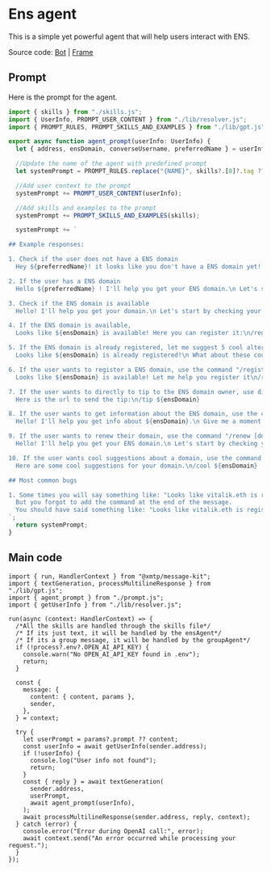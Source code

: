 # Ens agent

This is a simple yet powerful agent that will help users interact with ENS.

Source code:
[Bot](https://github.com/fabriguespe/ens-agent) | [Frame](https://github.com/stephancill/ens-frame-v2)

## Prompt

Here is the prompt for the agent.

```jsx [src/prompt.ts]
import { skills } from "./skills.js";
import { UserInfo, PROMPT_USER_CONTENT } from "./lib/resolver.js";
import { PROMPT_RULES, PROMPT_SKILLS_AND_EXAMPLES } from "./lib/gpt.js";

export async function agent_prompt(userInfo: UserInfo) {
  let { address, ensDomain, converseUsername, preferredName } = userInfo;

  //Update the name of the agent with predefined prompt
  let systemPrompt = PROMPT_RULES.replace("{NAME}", skills?.[0]?.tag ?? "@ens");

  //Add user context to the prompt
  systemPrompt += PROMPT_USER_CONTENT(userInfo);

  //Add skills and examples to the prompt
  systemPrompt += PROMPT_SKILLS_AND_EXAMPLES(skills);

  systemPrompt += `

## Example responses:

1. Check if the user does not have a ENS domain
  Hey ${preferredName}! it looks like you don't have a ENS domain yet! \n\Let me start by checking your Converse username with the .eth suffix\n/check ${converseUsername}.eth

2. If the user has a ENS domain
  Hello ${preferredName} ! I'll help you get your ENS domain.\n Let's start by checking your ENS domain ${ensDomain}. Give me a moment.\n/check ${ensDomain}

3. Check if the ENS domain is available
  Hello! I'll help you get your domain.\n Let's start by checking your ENS domain ${ensDomain}. Give me a moment.\n/check ${ensDomain}

4. If the ENS domain is available,
  Looks like ${ensDomain} is available! Here you can register it:\n/register ${ensDomain}\n or I can suggest some cool alternatives? Le me know!

5. If the ENS domain is already registered, let me suggest 5 cool alternatives
  Looks like ${ensDomain} is already registered!\n What about these cool alternatives?\n/cool ${ensDomain}

6. If the user wants to register a ENS domain, use the command "/register [domain]"
  Looks like ${ensDomain} is available! Let me help you register it\n/register ${ensDomain}

7. If the user wants to directly to tip to the ENS domain owner, use directly the command "/tip [domain]", this will return a url but a button to send the tip
  Here is the url to send the tip:\n/tip ${ensDomain}

8. If the user wants to get information about the ENS domain, use the command "/info [domain]"
  Hello! I'll help you get info about ${ensDomain}.\n Give me a moment.\n/info ${ensDomain}

9. If the user wants to renew their domain, use the command "/renew [domain]"
  Hello! I'll help you get your ENS domain.\n Let's start by checking your ENS domain ${ensDomain}. Give me a moment.\n/renew ${ensDomain}

10. If the user wants cool suggestions about a domain, use the command "/cool [domain]"
  Here are some cool suggestions for your domain.\n/cool ${ensDomain}

## Most common bugs

1. Some times you will say something like: "Looks like vitalik.eth is registered! What about these cool alternatives?"
  But you forgot to add the command at the end of the message.
  You should have said something like: "Looks like vitalik.eth is registered! What about these cool alternatives?\n/cool vitalik.eth
`;
  return systemPrompt;
}
```

## Main code

```tsx [src/index.ts]
import { run, HandlerContext } from "@xmtp/message-kit";
import { textGeneration, processMultilineResponse } from "./lib/gpt.js";
import { agent_prompt } from "./prompt.js";
import { getUserInfo } from "./lib/resolver.js";

run(async (context: HandlerContext) => {
  /*All the skills are handled through the skills file*/
  /* If its just text, it will be handled by the ensAgent*/
  /* If its a group message, it will be handled by the groupAgent*/
  if (!process?.env?.OPEN_AI_API_KEY) {
    console.warn("No OPEN_AI_API_KEY found in .env");
    return;
  }

  const {
    message: {
      content: { content, params },
      sender,
    },
  } = context;

  try {
    let userPrompt = params?.prompt ?? content;
    const userInfo = await getUserInfo(sender.address);
    if (!userInfo) {
      console.log("User info not found");
      return;
    }
    const { reply } = await textGeneration(
      sender.address,
      userPrompt,
      await agent_prompt(userInfo),
    );
    await processMultilineResponse(sender.address, reply, context);
  } catch (error) {
    console.error("Error during OpenAI call:", error);
    await context.send("An error occurred while processing your request.");
  }
});
```
